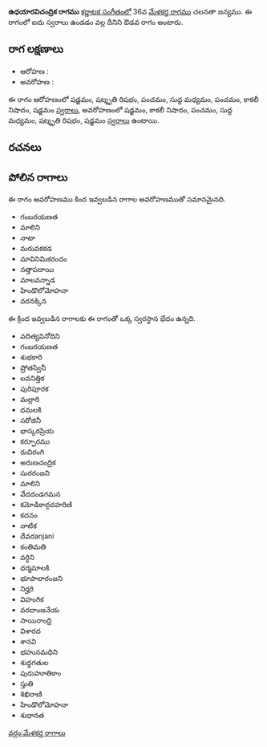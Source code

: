 {{Infobox ragam
	| name          	= ఉధయారవిచంద్రిక
	| synonym	    	= 
	| mela          	= 
	| chakra        	= 
	| janaka        	= 
	| type          	= ఔడవ
	| arohanam      	= {{svaraC|S|R3|P|M1|P|N3|S'}} 
	| avarohanam    	= {{svaraC|S'|N3|P|M1|R3|S}}
	| jeeva         	=
	| chhaya        	=
	| nyasa         	=
	| vishesha      	= 
	| equivalent  		= 
}}
{{కర్ణాటక సంగీత రాగాలు}}
'''ఉధయారవిచంద్రిక రాగము''' [[కర్ణాటక సంగీతం]]లో 36వ [[మేళకర్త రాగము]] చలనతా జన్యము.  ఈ రాగంలో ఐదు స్వరాలు ఉండడం వల్ల దీనిని ఔడవ రాగం అంటారు.


==రాగ లక్షణాలు==


* ఆరోహణ : {{svaraC|S|R3|P|M1|P|N3|S'}} 
* అవరోహణ : {{svaraC|S'|N3|P|M1|R3|S}}

ఈ రాగం ఆరోహణంలో షడ్జమం, షట్శృతి రిషభం, పంచమం, సుద్ద మధ్యమం, పంచమం, కాకలీ నిషాదం, షడ్జమం [[స్వరాలు]], అవరోహణంలో షడ్జమం, కాకలీ నిషాదం, పంచమం, సుద్ద మధ్యమం, షట్శృతి రిషభం, షడ్జమం [[స్వరాలు]] ఉంటాయి.

==రచనలు==



==పోలిన రాగాలు==
ఈ రాగం అవరోహణము కింద ఇవ్వబడిన రాగాల అవరోహణముతో సమానమైనది.
* గంబరయణత
* మాలిని
* నాటా
* మరువకకడ
* మావినిమికరందం
* నత్తాపదాయి
* మాలవన్నాడ
* హిండొలోమోహనా
* వరనక్కిన

ఈ క్రింద ఇవ్వబడిన రాగాలకు ఈ రాగంతో ఒక్క స్వరస్థాన భేదం ఉన్నది.
* వదిత్యవినోదిని
* గంబరయణత
* శుభకారి
* ష్రోతస్వినీ
* లవనిత్తిక
* పురిపూరక
* మల్లారి
* ధమలకి
* సరోజినీ
* భాస్కరప్రియ
* కర్పూరము
* రుచిరంగి
* అరుణచంద్రిక
* సురరంజని
* మాలిని
* వేదదండగమన
* కమోడికాద్గదహరిణి
* కదనం
* నాటిక
* దేవరanjani
* కంతిమతి
* వర్ధిని
* ధర్మమాలకి
* భూపాలారంజని
* నిర్హరి
* విహంగిక
* వరదాంజనేయ
* సాయిరాంధ్రి
* విశారద
* శానవి
* భహునమధిని
* శుధ్ధగతుల
* పురుహూతికాం
* స్తుతి
* శిఖిరాణి
* హిండొలోమోహనా
* శుధానత



[[వర్గం:మేళకర్త రాగాలు]]